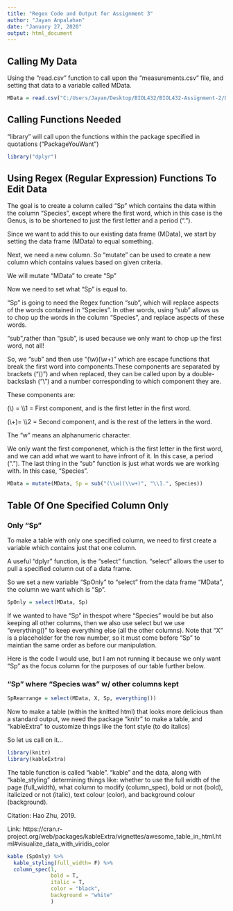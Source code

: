 ```yaml
---
title: "Regex Code and Output for Assignment 3"
author: "Jayan Anpalahan"
date: "January 27, 2020"
output: html_document
---
```


## Calling My Data

Using the "read.csv" function to call upon the "measurements.csv" file, and setting that data to a variable called MData.


```r
MData = read.csv("C:/Users/Jayan/Desktop/BIOL432/BIOL432-Assignment-2/Data/measurements.csv")
```

## Calling Functions Needed

"library" will call upon the functions within the package specified in quotations ("PackageYouWant")

```r
library("dplyr")
```

## Using Regex (Regular Expression) Functions To Edit Data

The goal is to create a column called "Sp" which contains the data within the column "Species", except where the first word, which in this case is the Genus, is to be shortened to just the first letter and a period (".").

Since we want to add this to our existing data frame (MData), we start by setting the data frame (MData) to equal something.

Next, we need a new column. So "mutate" can be used to create a new column which contains values based on given criteria.

We will mutate "MData" to create "Sp"

Now we need to set what "Sp" is equal to.

"Sp" is going to need the Regex function "sub", which will replace aspects of the words contained in "Species". In other words, using "sub" allows us to chop up the words in the column "Species", and replace aspects of these words.

"sub",rather than "gsub", is used because we only want to chop up the first word, not all!

So, we "sub" and then use "(\\w)(\\w+)" which are escape functions that break the first word into components.These components are separated by brackets ("()") and when replaced, they can be called upon by a double-backslash ("\\") and a number corresponding to which component they are.  

These components are:

(\\\w) = \\\1 = First component, and is the first letter in the first word.

(\\\w+)= \\\2 = Second component, and is the rest of the letters in the word.

The "w" means an alphanumeric character. 

We only want the first componenet, which is the first letter in the first word, and we can add what we want to have infront of it. In this case, a period ("."). The last thing in the "sub" function is just what words we are working with. In this case, "Species".

```r
MData = mutate(MData, Sp = sub("(\\w)(\\w+)", "\\1.", Species))
```

## Table Of One Specified Column Only

### Only "Sp"
To make a table with only one specified column, we need to first create a variable which contains just that one column.

A useful "dplyr" function, is the "select" function. "select" allows the user to pull a specified column out of a data frame.


So we set a new variable "SpOnly" to "select" from the data frame "MData", the column we want which is "Sp".

```r
SpOnly = select(MData, Sp)
```


If we wanted to have "Sp" in thespot where "Species" would be but also keeping all other columns, then we also use select but we use "everything()" to keep everything else (all the other columns). Note that "X" is a placeholder for the row number, so it must come before "Sp" to maintian the same order as before our manipulation.

Here is the code I would use, but I am not running it because we only want "Sp" as the focus column for the purposes of our table further below.

### "Sp" where "Species was" w/ other columns kept

```r
SpRearrange = select(MData, X, Sp, everything())

```





Now to make a table (within the knitted html) that looks more delicious than a standard output, we need the package "knitr" to make a table, and "kableExtra" to customize things like the font style (to do italics)

So let us call on it...


```r
library(knitr)
library(kableExtra)

```

The table function is called "kable". "kable" and the data, along with "kable_styling" determining things like:
whether to use the full width of the page (full_width), 
what column to modify (column_spec), 
bold or not (bold), 
italicized or not (italic), 
text colour (color), 
and background colour (background).

Citation: Hao Zhu, 2019.


Link: https://cran.r-project.org/web/packages/kableExtra/vignettes/awesome_table_in_html.html#visualize_data_with_viridis_color

```r
kable (SpOnly) %>%
  kable_styling(full_width= F) %>%
  column_spec(1, 
              bold = T, 
              italic = T, 
              color = "black",
              background = "white"
              )

```





